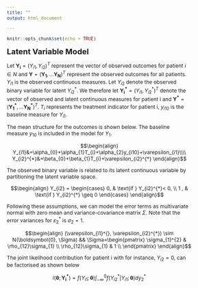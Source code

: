 ```yaml
---
title: ""
output: html_document

---
```

<style type="text/css">

body{ /* Normal  */
      font-size: 12px;
  }
  
title {
  font-size: 38px;
  color: DarkRed;
}
</style>

```r
knitr::opts_chunk$set(echo = TRUE)
```

 <font size="4">  **Latent Variable Model** </font>

Let $\mathbf{Y_{i}}=(Y_{i1}, Y_{i2})^{T}$ represent the vector of observed outcomes for patient $i \in N$ and $\mathbf{Y}=(\mathbf{Y_{1}},\ldots \mathbf{Y_{N}})^{T}$ represent the observed outcomes for all patients. $Y_{i1}$ is the observed continuous measures. Let $Y_{i2}$ denote the observed binary variable for latent $Y_{i2}^{*}$. We therefore let $\mathbf{Y_{i}^{*}}=(Y_{i1}^{}, Y_{i2}^{*})^{T}$ denote the vector of observed and latent continuous measures for patient i and $\mathbf{Y^{*}}=(\mathbf{Y_{1}^{*}},\ldots \mathbf{Y_{N}^{*}})^{T}$. $T_{i}$ represents the treatment indicator for patient i, $y_{i10}$ is the baseline measure for $Y_{i1}$. 

The mean structure for the outcomes is shown below. The baseline measure $y_{10}$ is included in the model for $Y_{1}$. 

$$\begin{align}
Y_{i1}&=\alpha_{0}+\alpha_{1}T_{i}+\alpha_{2}y_{i10}+\varepsilon_{i1}\\\\
Y_{i2}^{*}&=\beta_{0}+\beta_{1}T_{i}+\varepsilon_{i2}^{*}
\end{align}$$

The observed binary variable is related to its latent continuous variable by partitioning the latent variable space.

$$\begin{align}
Y_{i2} = \begin{cases}
  0, & \text{if }  Y_{i2}^{*}< 0, \\
  1 , & \text{if } Y_{i2}^{*} \geq 0
  \end{cases}
\end{align}$$

Following these assumptions, we can model the error terms as multivariate normal with zero mean and variance-covariance matrix $\Sigma$. Note that the error variances for $\varepsilon_{2}^{*}$ is $\sigma_{2}=1$. 

$$\begin{align}
(\varepsilon_{i1}^{}, \varepsilon_{i2}^{*}) \sim N(\boldsymbol{0}, \Sigma) &&
\Sigma=\begin{pmatrix}
\sigma_{1}^{2} & \rho_{12}\sigma_{1}  \\
\rho_{12}\sigma_{1} & 1   \\
\end{pmatrix}
\end{align}$$

The joint likelihood contribution for patient i with for instance, $Y_{i2}=0$, can be factorised as shown below

$$\begin{equation}
l\left(\boldsymbol{\theta};\mathbf{Y_{i}^{*}}\right)=f(Y_{i1}^{};\boldsymbol{\theta})\int_{-\infty}^{0}f(Y_{i2}^{*}|Y_{i1}^{};\boldsymbol{\theta})dy_{2}^{*}
\end{equation}$$



